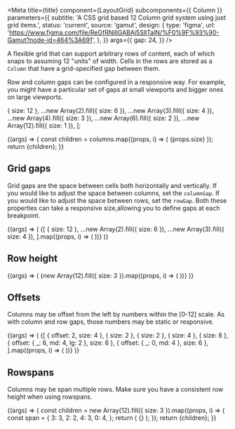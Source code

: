 


<Meta
  title={title}
  component={LayoutGrid}
  subcomponents={{ Column }}
  parameters={{
    subtitle: 'A CSS grid based 12 Column grid system using just grid items.',
    status: 'current',
    source: 'gamut',
    design: {
      type: 'figma',
      url:
        'https://www.figma.com/file/ReGfRNillGABAj5SlITalN/%F0%9F%93%90-Gamut?node-id=464%3A691',
    },
  }}
  args={{
    gap: 24,
  }}
/>

A flexible grid that can support arbitrary rows of content, each of
which snaps to assuming 12 "units" of width. Cells in the rows are
stored as a `Column` that have a grid-specified gap
between them.

Row and column gaps can be configured in a responsive way. For example, you might
have a particular set of gaps at small viewports and bigger ones on large viewports.

  { size: 12 },
  ...new Array(2).fill({ size: 6 }),
  ...new Array(3).fill({ size: 4 }),
  ...new Array(4).fill({ size: 3 }),
  ...new Array(6).fill({ size: 2 }),
  ...new Array(12).fill({ size: 1 }),
];

<Canvas>
  <Story name="LayoutGrid">
    {(args) => {
      const children = columns.map((props, i) => (
        <Column key={`rowspan-${i * 1}`} {...props}>
          <Example>{props.size}</Example>
        </Column>
      ));
      return <LayoutGrid {...args}>{children}</LayoutGrid>;
    }}
  </Story>
</Canvas>

<PropsTable story="LayoutGrid" />

## Grid gaps

Grid gaps are the space between cells both horizontally and vertically.
If you would like to adjust the space between columns, set the `columnGap`.
If you would like to adjust the space between rows, set the `rowGap`.
Both these properties can take a <LinkTo id="foundations-system-responsive-properties--page">responsive size</LinkTo>,allowing you to define gaps at each breakpoint.

<Canvas>
  <Story name="Grid Gaps">
    {(args) => (
      <LayoutGrid {...args}>
        {[
          { size: 12 },
          ...new Array(2).fill({ size: 6 }),
          ...new Array(3).fill({ size: 4 }),
        ].map((props, i) => (
          <Column key={`gap-${i * 1}`} {...props}>
            <Example />
          </Column>
        ))}
      </LayoutGrid>
    )}
  </Story>
</Canvas>

## Row height

<Canvas>
  <Story name="Row Height" args={{ rowHeight: 75 }}>
    {(args) => (
      <LayoutGrid {...args}>
        {new Array(12).fill({ size: 3 }).map((props, i) => (
          <Column key={`rowHeight-${i * 1}`} {...props}>
            <Example />
          </Column>
        ))}
      </LayoutGrid>
    )}
  </Story>
</Canvas>

## Offsets

Columns may be offset from the left by numbers within the [0-12] scale.
As with column and row gaps, those numbers may be static or responsive.

<Canvas>
  <Story name="Column Offsets">
    {(args) => (
      <LayoutGrid {...args}>
        {[
          { offset: 2, size: 4 },
          { size: 2 },
          { size: 2 },
          { size: 4 },
          { size: 8 },
          { offset: { _: 6, md: 4, lg: 2 }, size: 6 },
          { offset: { _: 0, md: 4 }, size: 6 },
        ].map((props, i) => (
          <Column key={`rowspan-${i * 1}`} {...props}>
            <Example />
          </Column>
        ))}
      </LayoutGrid>
    )}
  </Story>
</Canvas>

## Rowspans

Columns may be span multiple rows. Make sure you have a consistent row height when using rowspans.

<Canvas>
  <Story name="Column Rowspans" args={{ rowHeight: 48 }}>
    {(args) => {
      const children = new Array(12).fill({ size: 3 }).map((props, i) => {
        const span = {
          3: 3,
          2: 2,
          4: 3,
          0: 4,
        };
        return (
          <Column key={`rowspan-${i * 1}`} {...props} rowspan={span[i]}>
            <Example>{}</Example>
          </Column>
        );
      });
      return <LayoutGrid {...args}>{children}</LayoutGrid>;
    }}
  </Story>
</Canvas>

